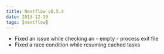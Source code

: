 ```yaml
---
title: Nextflow v0.5.4
date: 2013-12-10
tags: [nextflow]
---
```


- Fixed an issue while checking an - empty - process exit file
- Fixed a race condition while resuming cached tasks
